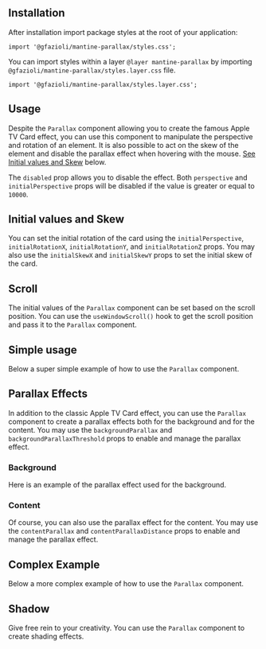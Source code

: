 
## Installation

<InstallScript packages="@gfazioli/mantine-parallax" />

After installation import package styles at the root of your application:

```tsx
import '@gfazioli/mantine-parallax/styles.css';
```

You can import styles within a layer `@layer mantine-parallax` by importing `@gfazioli/mantine-parallax/styles.layer.css` file. 

```tsx
import '@gfazioli/mantine-parallax/styles.layer.css';
```

## Usage

Despite the `Parallax` component allowing you to create the famous Apple TV Card effect, you can use this component to manipulate the perspective and rotation of an element. It is also possible to act on the skew of the element and disable the parallax effect when hovering with the mouse. [See Initial values and Skew](#initial-values-and-skew) below.


The `disabled` prop allows you to disable the effect. Both `perspective` and `initialPerspective` props will be disabled if the value is greater or equal to `10000`.


<Demo data={demos.configurator} />

## Initial values and Skew

You can set the initial rotation of the card using the `initialPerspective`, `initialRotationX`, `initialRotationY`, and `initialRotationZ` props.
You may also use the `initialSkewX` and `initialSkewY` props to set the initial skew of the card.

<Demo data={demos.initial} />

## Scroll

The initial values of the `Parallax` component can be set based on the scroll position. You can use the `useWindowScroll()` hook to get the scroll position and pass it to the `Parallax` component.


<Demo data={demos.scroll} />


## Simple usage

Below a super simple example of how to use the `Parallax` component.

<Demo data={demos.usage} />

## Parallax Effects

In addition to the classic Apple TV Card effect, you can use the `Parallax` component to create a parallax effects both for the background and for the content. You may use the `backgroundParallax` and `backgroundParallaxThreshold` props to enable and manage the parallax effect.

### Background

Here is an example of the parallax effect used for the background.

<Demo data={demos.background} />

### Content

Of course, you can also use the parallax effect for the content. You may use the `contentParallax` and `contentParallaxDistance` props to enable and manage the parallax effect.   

<Demo data={demos.parallax} />

## Complex Example

Below a more complex example of how to use the `Parallax` component.

<Demo data={demos.full} />

## Shadow

Give free rein to your creativity. You can use the `Parallax` component to create shading effects.

<Demo data={demos.shadow} />


